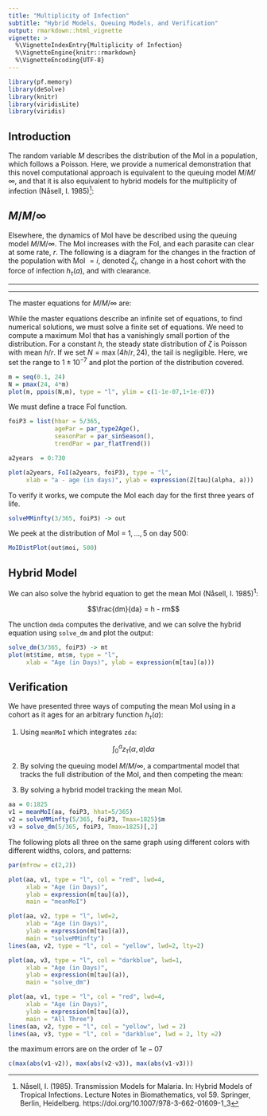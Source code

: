 ```yaml
---
title: "Multiplicity of Infection"
subtitle: "Hybrid Models, Queuing Models, and Verification"
output: rmarkdown::html_vignette
vignette: >
  %\VignetteIndexEntry{Multiplicity of Infection}
  %\VignetteEngine{knitr::rmarkdown}
  %\VignetteEncoding{UTF-8}
---
```


```r
library(pf.memory)
library(deSolve)
library(knitr)
library(viridisLite)
library(viridis)
```

## Introduction 

The random variable $M$ describes the distribution of the MoI in a population, which follows a Poisson. Here, we provide a numerical demonstration that this novel computational approach is equivalent to the queuing model $M/M/\infty$, and that it is also equivalent to hybrid models for the multiplicity of infection (Nåsell, I. 1985)^[Nåsell, I. (1985). Transmission Models for Malaria. In: Hybrid Models of Tropical Infections. Lecture Notes in Biomathematics, vol 59. Springer, Berlin, Heidelberg. https://doi.org/10.1007/978-3-662-01609-1_3]:


## $M/M/\infty$

Elsewhere, the dynamics of MoI have be described using the queuing model $M/M/\infty$. The MoI increases with the FoI, and each parasite can clear at some rate, $r$. The following is a diagram for the changes in the fraction of the population with MoI $=i$, denoted $\zeta_i$, change in a host cohort with the force of infection $h_\tau(a),$ and with clearance.

***

\begin{equation}
\begin{array}{ccccccccc}
\zeta_0 &  {h\atop \longrightarrow} \atop {\longleftarrow \atop r} & \zeta_1 
& {h\atop \longrightarrow} \atop {\longleftarrow \atop {2r}} & \zeta_2 
& {h \atop \longrightarrow} \atop {\longleftarrow \atop {3r}} & \zeta_3 
& {h \atop \longrightarrow} \atop {\longleftarrow \atop {4r}}& \ldots
\end{array}
\end{equation}

***

The master equations for $M/M/\infty$ are:  
\begin{equation}
\begin{array}{rl}
\frac{d\zeta_0}{da} &= -h_\tau(a) \zeta_0 + r \zeta_1   \\ 
\frac{d\zeta_i}{da} &= -\left( h_\tau\left(a\right) + r i \right) \zeta_i + h_\tau\left(a\right) \zeta_{i-1} + r\left(i+1\right) \zeta_{i+1}   \\ 
\end{array}
\end{equation}

While the master equations describe an infinite set of equations, to find numerical solutions, we must solve a finite set of equations. We need to compute a maximum MoI that has a vanishingly small portion of the distribution. For a constant $h$, the steady state distribution of $\zeta$ is Poisson with mean $h/r.$  If we set $N = \max(4h/r,24),$ the tail is negligible. Here, we set the range to $1 \pm 10^{-7}$ and plot the portion of the distribution covered.

```r
m = seq(0.1, 24)
N = pmax(24, 4*m)
plot(m, ppois(N,m), type = "l", ylim = c(1-1e-07,1+1e-07))
```

We must define a trace FoI function.

```r
foiP3 = list(hbar = 5/365, 
             agePar = par_type2Age(), 
             seasonPar = par_sinSeason(), 
             trendPar = par_flatTrend())

a2years  = 0:730

plot(a2years, FoI(a2years, foiP3), type = "l", 
     xlab = "a - age (in days)", ylab = expression(Z[tau](alpha, a)))
```

To verify it works, we compute the MoI each day for the first three years of life. 

```r
solveMMinfty(3/365, foiP3) -> out
```

We peek at the distribution of MoI = $1, \ldots, 5$ on day 500: 

```r
MoIDistPlot(out$moi, 500)
```

## Hybrid Model

We can also solve the hybrid equation to get the mean MoI (Nåsell, I. 1985)$^1$:

$$\frac{dm}{da} = h - rm$$ 

The unction `dmda` computes the derivative, and we can solve the hybrid equation using `solve_dm` and plot the output: 

```r
solve_dm(3/365, foiP3) -> mt 
plot(mt$time, mt$m, type = "l", 
     xlab = "Age (in Days)", ylab = expression(m[tau](a)))
```

## Verification

We have presented three ways of computing the mean MoI using in a cohort as it ages for an arbitrary function $h_\tau(a)$: 

1. Using `meanMoI` which integrates `zda`: 

$$\int_0^a z_\tau(\alpha, a) d\alpha$$

2. By solving the queuing model $M/M/\infty$, a compartmental model that tracks the full distribution of the MoI, and then competing the mean:

3. By solving a hybrid model tracking the mean MoI.  

```r
aa = 0:1825
v1 = meanMoI(aa, foiP3, hhat=5/365)
v2 = solveMMinfty(5/365, foiP3, Tmax=1825)$m
v3 = solve_dm(5/365, foiP3, Tmax=1825)[,2]
```


The following plots all three on the same graph using different colors with different widths, colors, and patterns: 

```r
par(mfrow = c(2,2))

plot(aa, v1, type = "l", col = "red", lwd=4, 
     xlab = "Age (in Days)", 
     ylab = expression(m[tau](a)), 
     main = "meanMoI")

plot(aa, v2, type = "l", lwd=2, 
     xlab = "Age (in Days)", 
     ylab = expression(m[tau](a)), 
     main = "solveMMinfty")
lines(aa, v2, type = "l", col = "yellow", lwd=2, lty=2)

plot(aa, v3, type = "l", col = "darkblue", lwd=1, 
     xlab = "Age (in Days)", 
     ylab = expression(m[tau](a)), 
     main = "solve_dm")

plot(aa, v1, type = "l", col = "red", lwd=4, 
     xlab = "Age (in Days)", 
     ylab = expression(m[tau](a)), 
     main = "All Three")
lines(aa, v2, type = "l", col = "yellow", lwd = 2)
lines(aa, v3, type = "l", col = "darkblue", lwd = 2, lty =2)
```

the maximum errors are on the order of $1e-07$ 

```r
c(max(abs(v1-v2)), max(abs(v2-v3)), max(abs(v1-v3)))
```


